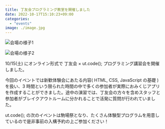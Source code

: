 ```yaml
---
title: 丁友会プログラミング教室を開催しました
date: 2022-10-17T15:10:23+09:00
categories:
  - "events"
image: ./image.jpg
---
```


![会場の様子1](./image1.jpg)

![会場の様子2](./image2.jpg)

10/15(土) にオンライン形式で 丁友会 × ut.code(); プログラミング講習会を開催しました。

今回のイベントでは新歓体験会にあたる内容( HTML, CSS, JavaScript の基礎 )を扱い、3 時間という限られた時間の中で多くの参加者が実際におみくじアプリを作成することができました。途中の演習では、丁友会の方々を含めスタッフと参加者がブレイクアウトルームに分かれることで活発に質問が行われていました。

ut.code(); の次のイベントは駒場祭となり、たくさん体験型プログラムを用意しているので是非事前の入構予約の上ご参加ください！
